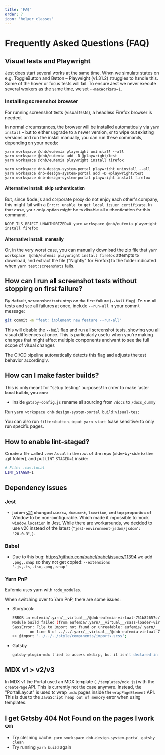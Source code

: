 ```yaml
---
title: 'FAQ'
order: 7
icon: 'helper_classes'
---
```


# Frequently Asked Questions (FAQ)

## Visual tests and Playwright

Jest does start several works at the same time. When we simulate states on e.g. ToggleButton and Button – Playwright (v1.31.2) struggles to handle this. Some of the hover or focus tests will fail. To ensure Jest we never execute several workers as the same time, we set `--maxWorkers=1`.

### Installing screenshot browser

For running screenshot tests (visual tests), a headless Firefox browser is needed.

In normal circumstances, the browser will be installed automatically via `yarn install` – but to either upgrade to a newer version, or to wipe out existing versions and run the install manually, you can run these commands, depending on your needs:

```
yarn workspace @dnb/eufemia playwright uninstall --all
yarn workspace @dnb/eufemia add -D @playwright/test
yarn workspace @dnb/eufemia playwright install firefox

yarn workspace dnb-design-system-portal playwright uninstall --all
yarn workspace dnb-design-system-portal add -D @playwright/test
yarn workspace dnb-design-system-portal playwright install firefox
```

#### Alternative install: skip authentication

But, since Node.js and corporate proxy do not enjoy each other's company, this might
fail with a `Error: unable to get local issuer certificate`. In that case, your only
option might be to disable all authentication for this command.

```
NODE_TLS_REJECT_UNAUTHORIZED=0 yarn workspace @dnb/eufemia playwright install firefox
```

#### Alternative install: manually

Or, in the very worst case, you can manually download the zip file that `yarn workspace 
@dnb/eufemia playwright install firefox` attempts to download, and extract the file
("Nightly" for Firefox) to the folder indicated when `yarn test:screenshots` fails.

## How can I run all screenshot tests without stopping on first failure?

By default, screenshot tests stop on the first failure (`--bail` flag). To run all tests and see all failures at once, include `--run-all` in your commit message:

```bash
git commit -m "feat: implement new feature --run-all"
```

This will disable the `--bail` flag and run all screenshot tests, showing you all visual differences at once. This is particularly useful when you're making changes that might affect multiple components and want to see the full scope of visual changes.

The CI/CD pipeline automatically detects this flag and adjusts the test behavior accordingly.

## How can I make faster builds?

This is only meant for "setup testing" purposes! In order to make faster local builds, you can:

- Inside `gatsby-config.js` rename all sourcing from `/docs` to `/docs_dummy`

Run `yarn workspace dnb-design-system-portal build:visual-test`

You can also run `filter=button,input yarn start` (case sensitive) to only run specific pages.

## How to enable lint-staged?

Create a file called `.env.local` in the root of the repo (side-by-side to the .git folder), and put `LINT_STAGED=1` inside:

```bash
# File: .env.local
LINT_STAGED=1
```

## Dependency issues

### Jest

- jsdom [v21](https://github.com/jsdom/jsdom/releases/tag/21.0.0) changed `window`, `document`, `location`, and top properties of Window to be non-configurable. Which made it impossible to mock `window.location` in Jest. While there are workarounds, we decided to use v20 instead of the latest (`"jest-environment-jsdom/jsdom": "20.0.3",`).

### Babel

- Due to this bug: https://github.com/babel/babel/issues/11394 we add `.png,.snap` so they not get copied: `--extensions '.js,.ts,.tsx,.png,.snap'`

### Yarn PnP

Eufemia uses yarn with `node_modules`.

When switching over to Yarn PnP, there are some issues:

- Storybook:
  ```bash
  ERROR in eufemia/.yarn/__virtual__/@dnb-eufemia-virtual-761b82657c/1/packages/dnb-eufemia/src/components/slider/style/dnb-range.scss (eufemia/.yarn/__virtual__/css-loader-virtual-37c5c374e4/0/cache/css-loader-npm-5.2.7-e1e8b8d16f-fb0742b30a.zip/node_modules/css-loader/dist/cjs.js!eufemia/.yarn/__virtual__/sass-loader-virtual-577853f541/0/cache/sass-loader-npm-10.2.0-91ed64638b-d53212e5d1.zip/node_modules/sass-loader/dist/cjs.js!eufemia/.yarn/__virtual__/@dnb-eufemia-virtual-761b82657c/1/packages/dnb-eufemia/src/components/slider/style/dnb-range.scss)
  Module build failed (from eufemia/.yarn/__virtual__/sass-loader-virtual-577853f541/0/cache/sass-loader-npm-10.2.0-91ed64638b-d53212e5d1.zip/node_modules/sass-loader/dist/cjs.js):
  SassError: File to import not found or unreadable: eufemia/.yarn/__virtual__/@dnb-eufemia-virtual-761b82657c/1/packages/dnb-eufemia/src/style/components/imports.scss.
          on line 6 of ../../.yarn/__virtual__/@dnb-eufemia-virtual-761b82657c/1/packages/dnb-eufemia/src/components/slider/style/dnb-range.scss
  >> @import '../../../style/components/imports.scss';
  ```
- Gatsby
  ```bash
  gatsby-plugin-mdx tried to access mkdirp, but it isn't declared in its dependencies; this makes the require call ambiguous and unsound.
  ```

## MDX v1 > v2/v3

In MDX v1 the Portal used an MDX template (`./templates/mdx.js`) with the `createPage` API. This is currently not the case anymore.
Instead, the "PortalLayout" is used to wrap `.mdx` pages inside the `wrapPageElement` API.
This is due to the `JavaScript heap out of memory` error when using templates.

## I get Gatsby 404 Not Found on the pages I work on

- Try cleaning cache: `yarn workspace dnb-design-system-portal gatsby clean`
- Try running `yarn build` again
